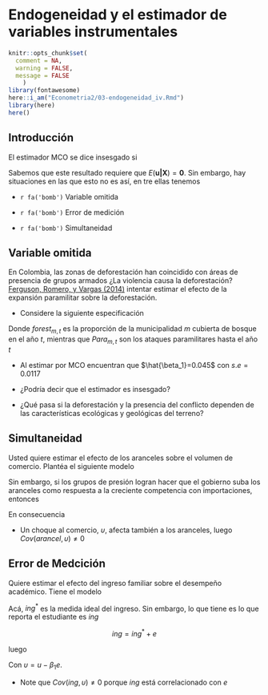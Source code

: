 # Endogeneidad y el estimador de variables instrumentales

```r
knitr::opts_chunk$set(
  comment = NA, 
  warning = FALSE, 
  message = FALSE
    )
library(fontawesome)
here::i_am("Econometria2/03-endogeneidad_iv.Rmd")
library(here)
here()
```

## Introducción 

El estimador MCO se dice insesgado si

\begin{equation}
\tag{1}
E(\hat{\boldsymbol{\beta}}|\mathbf{X})=\boldsymbol{\beta}
\end{equation}

Sabemos que este resultado requiere que $E(\mathbf{u|X})=\mathbf{0}$. Sin embargo, hay situaciones en las que esto no es así, en tre ellas tenemos

- `r fa('bomb')` Variable omitida

- `r fa('bomb')` Error de medición

- `r fa('bomb')` Simultaneidad


## Variable omitida

En Colombia, las zonas de deforestación han coincidido con áreas de presencia de grupos armados ¿La violencia causa la deforestación? [Ferguson, Romero, y Vargas (2014)](https://ageconsearch.umn.edu/record/209328/) intentar estimar el efecto de la expansión paramilitar sobre la deforestación. 

- Considere la siguiente especificación

\begin{equation}
forest_{m,t}=\beta_0+\beta_1Para_{mt}+\epsilon_{m,t}
\end{equation}

Donde $forest_{m,t}$ es la proporción de la municipalidad $m$ cubierta de bosque en el año $t$, mientras que $Para_{m,t}$ son los ataques paramilitares hasta el año $t$

- Al estimar por MCO encuentran que $\hat{\beta_1}=0.045$ con $s.e=0.0117$

- ¿Podría decir que el estimador es insesgado?

- ¿Qué pasa si la deforestación y la presencia del conflicto dependen de las características ecológicas y geológicas del terreno? 


## Simultaneidad

Usted quiere estimar el efecto de los aranceles sobre el volumen de comercio. Plantéa el siguiente modelo

\begin{equation}
comercio=\beta_0+\beta_1arancel+\upsilon
\end{equation}


Sin embargo, si los grupos de presión logran hacer que el gobierno suba los aranceles como respuesta a la creciente competencia con importaciones, entonces 

\begin{equation}
arancel=\gamma_0+\gamma_1comercio+\omega
\end{equation}

En consecuencia

\begin{equation}
comercio=\beta_0+\beta_1(\gamma_0+\gamma_1comercio+\omega)+\upsilon
\end{equation}

- Un choque al comercio, $\upsilon$, afecta también a los aranceles, luego $Cov(arancel,\upsilon)\neq0$


## Error de Medcición

Quiere estimar el efecto del ingreso familiar sobre el desempeño académico. Tiene el modelo

\begin{equation}
nota=\beta_0+\beta_1ing^*+u
\end{equation}

Acá, $ing^*$ es la medida ideal del ingreso. Sin embargo, lo que tiene es lo que reporta el estudiante es $ing$

$$
ing=ing^*+e
$$

luego

\begin{align}
nota&=\beta_0+\beta_1(ing-e)+u\\
&=\beta_0+\beta_1ing+\upsilon
\end{align}

Con $\upsilon=u-\beta_1e$. 

- Note que $Cov(ing,\upsilon)\neq0$ porque $ing$ está correlacionado con $e$


